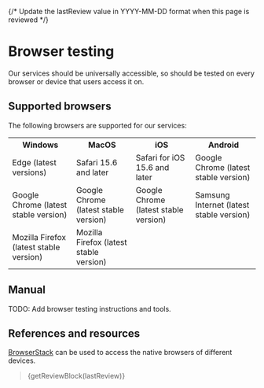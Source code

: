 
{/* Update the lastReview value in YYYY-MM-DD format when this page is reviewed */}

<Meta title="Quality assurance/Compatibility" />

# Browser testing

Our services should be universally accessible, so should be tested on every browser or device that users access it on.

## Supported browsers

The following browsers are supported for our services:

<table>
  <tr>
    <th>Windows</th>
    <th>MacOS</th>
    <th>iOS</th>
    <th>Android</th>
  </tr>
  <tr>
    <td>Edge (latest versions)</td>
    <td>Safari 15.6 and later</td>
    <td>Safari for iOS 15.6 and later</td>
    <td>Google Chrome (latest stable version)</td>
  </tr>
  <tr>
    <td>Google Chrome (latest stable version)</td>
    <td>Google Chrome (latest stable version)</td>
    <td>Google Chrome (latest stable version)</td>
    <td>Samsung Internet (latest stable version)</td>
  </tr>
  <tr>
    <td>Mozilla Firefox (latest stable version)</td>
    <td>Mozilla Firefox (latest stable version)</td>
  </tr>
</table>

## Manual

TODO: Add browser testing instructions and tools.

## References and resources
[BrowserStack](https://www.browserstack.com/) can be used to access the native browsers of different devices.

> {getReviewBlock(lastReview)}